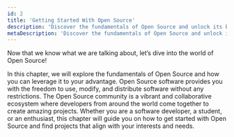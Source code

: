 ```yaml
---
id: 2
title: 'Getting Started With Open Source'
description: 'Discover the fundamentals of Open Source and unlock its benefits! Explore the vibrant world of collaborative projects and find your perfect fit.'
metaDescription: 'Discover the fundamentals of Open Source and unlock its benefits! Explore the vibrant world of collaborative projects and find your perfect fit.'
---
```

<p class="lead">Now that we know what we are talking about, let’s dive into the world of Open Source!</p>
        
In this chapter, we will explore the fundamentals of Open Source and how you can leverage it to your advantage. Open Source software provides you with the freedom to use, modify, and distribute software without any restrictions. The Open Source community is a vibrant and collaborative ecosystem where developers from around the world come together to create amazing projects. Whether you are a software developer, a student, or an enthusiast, this chapter will guide you on how to get started with Open Source and find projects that align with your interests and needs.
